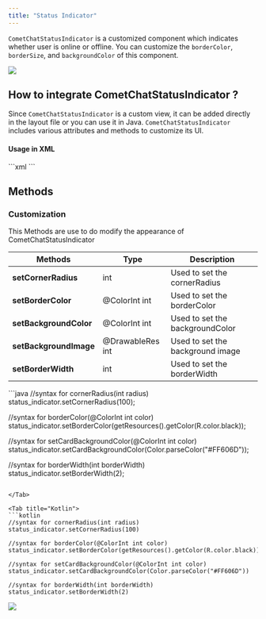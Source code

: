 ```yaml
---
title: "Status Indicator"
---
```


`CometChatStatusIndicator` is a customized component which indicates whether user is online or offline. You can customize the `borderColor`, `borderSize`, and `backgroundColor` of this component.

<Frame>
  <img src="/images/917825b6-ltyjb5ctoay86mcws67c02sfyfnsf6ffp68u0oznn0vp6m6f28tlfvdmsmhjxjhe-009bb23d6fec659cca5735a2a1baa79c.png" />
</Frame>

## How to integrate CometChatStatusIndicator ?

Since `CometChatStatusIndicator` is a custom view, it can be added directly in the layout file or you can use it in Java. `CometChatStatusIndicator` includes various attributes and methods to customize its UI.

#### Usage in XML

<Tabs>
<Tab title="XML">
```xml
<com.cometchat.chatuikit.shared.views.CometChatStatusIndicator.CometChatStatusIndicator
        android:layout_width="wrap_content"
        android:layout_height="wrap_content"
        android:id="@+id/status"
        />
```

</Tab>

</Tabs>

## Methods

### **Customization**

This Methods are use to do modify the appearance of CometChatStatusIndicator

| Methods                | Type             | Description                      |
| ---------------------- | ---------------- | -------------------------------- |
| **setCornerRadius**    | int              | Used to set the cornerRadius     |
| **setBorderColor**     | @ColorInt int    | Used to set the borderColor      |
| **setBackgroundColor** | @ColorInt int    | Used to set the backgroundColor  |
| **setBackgroundImage** | @DrawableRes int | Used to set the background image |
| **setBorderWidth**     | int              | Used to set the borderWidth      |

<Tabs>
<Tab title="Java">
```java
//syntax for cornerRadius(int radius)
status_indicator.setCornerRadius(100);

//syntax for borderColor(@ColorInt int color)
status_indicator.setBorderColor(getResources().getColor(R.color.black));

//syntax for setCardBackgroundColor(@ColorInt int color)
status_indicator.setCardBackgroundColor(Color.parseColor("#FF606D"));

//syntax for borderWidth(int borderWidth)
status_indicator.setBorderWidth(2);
```

</Tab>

<Tab title="Kotlin">
```kotlin
//syntax for cornerRadius(int radius)
status_indicator.setCornerRadius(100)

//syntax for borderColor(@ColorInt int color)
status_indicator.setBorderColor(getResources().getColor(R.color.black))

//syntax for setCardBackgroundColor(@ColorInt int color)
status_indicator.setCardBackgroundColor(Color.parseColor("#FF606D"))

//syntax for borderWidth(int borderWidth)
status_indicator.setBorderWidth(2)
```

</Tab>

</Tabs>

<Frame>
  <img src="/images/732d7e41-ml79uprjjck1ru7z271vjwoy8bqv4a93zuv4zs77q59tdzmti04zk7vu86uq4wuf-683ba401e2fe3c8eb81e7e73fb9aec2c.png" />
</Frame>

